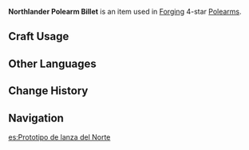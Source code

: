 {{Item Infobox
|id           = 101105
|image        = Item Northlander Polearm Billet.png
|type         = Materials
|group        = Northlander Billets
|group2       = Forging Materials
|invCategory  = Materials
|rarity       = 4
|description  = Weapon forging material. Can be used to forge 4-star polearms. Philosophers believe marble has the potential to be sculpted into a beautiful statue. Likewise, these billets have the potential to become something greater.
|source1      = Dropped by [[Weekly Bosses]]
|source2      = Purchased from [[Mingxing Jewelry]]
|source3      = Reward from [[Spiral Abyss]] Chamber's Bounty, Floor 3 Chamber 3
|source4      = Reward from Level 8 [[Frostbearing Tree]]
|source5      = Reward from Level 24 [[Sacred Sakura's Favor]]
|source6      = [[Northlander Billet Trove]]
}}
'''Northlander Polearm Billet''' is an item used in [[Forging]] 4-star [[Polearms]].

==Craft Usage==
{{Craft Usage}}

==Other Languages==
{{Other Languages
|en      = Northlander Polearm Billet
|zhs     = 北陆长柄武器原胚
|zhs_rm  = Běilù Chángbǐng Wǔqì Yuánpēi
|zht     = 北陸長柄武器原胚
|zht_rm  = Běilù Chángbǐng Wǔqì Yuánpēi
|zh_tl   = 
|ja      = 北陸長柄武器の原型
|ja_rm   = Hokuriku Nagae Buki no Genkei
|ja_tl   = 
|ko      = 북대륙의 장병기 원형
|ko_rm   = Bukdaeryuk-ui Jangbyeonggi Wonhyeong
|ko_tl   = Northland's Long-handled Weapon Prototype
|es      = Prototipo de lanza del Norte
|es_tl   = Northern Spear Prototype
|fr      = Base de lance du nord
|fr_tl   = Northern Spear Base
|ru      = Заготовка копья северянина
|ru_tl   = 
|th      = Northlander Polearm Billet
|vi      = Phôi Vũ Khí Cán Dài Bắc Lục
|vi_tl   = 
|de      = Unbearbeitete Stangenwaffe des Nordens
|de_tl   = Unworked Polearm of the North
|id      = Northlander Polearm Billet
|pt      = Protótipo de Lança do Território do Norte
|pt_tl   = 
}}

==Change History==
{{Change History|1.0}}

==Navigation==
{{Material Navbox|type=Crafting Materials}}

[[es:Prototipo de lanza del Norte]]